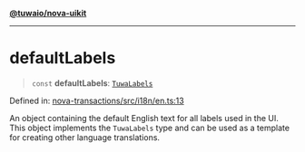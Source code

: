 [**@tuwaio/nova-uikit**](../../../README.md)

***

# defaultLabels

> `const` **defaultLabels**: [`TuwaLabels`](../type-aliases/TuwaLabels.md)

Defined in: [nova-transactions/src/i18n/en.ts:13](https://github.com/TuwaIO/nova-uikit/blob/858912fffa0bf561cb7bacaa58997e31e14a1e2a/packages/nova-transactions/src/i18n/en.ts#L13)

An object containing the default English text for all labels used in the UI.
This object implements the `TuwaLabels` type and can be used as a template
for creating other language translations.
